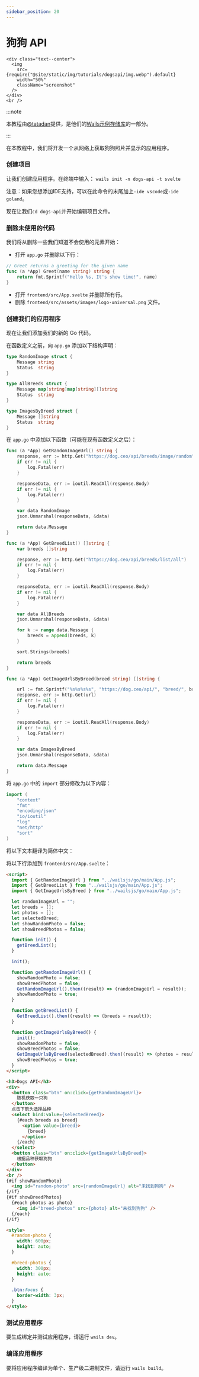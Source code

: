 ```yaml
---
sidebar_position: 20
---
```


# 狗狗 API

```mdx-code-block
<div class="text--center">
  <img
    src={require("@site/static/img/tutorials/dogsapi/img.webp").default}
    width="50%"
    className="screenshot"
  />
</div>
<br />
```

:::note

本教程由[@tatadan](https://twitter.com/tatadan)提供，是他们的[Wails示例存储库](https://github.com/tataDan/wails-v2-examples)的一部分。

:::

在本教程中，我们将开发一个从网络上获取狗狗照片并显示的应用程序。

### 创建项目

让我们创建应用程序。在终端中输入：
`wails init -n dogs-api -t svelte`

注意：如果您想添加IDE支持，可以在此命令的末尾加上`-ide vscode`或`-ide goland`。

现在让我们`cd dogs-api`并开始编辑项目文件。

### 删除未使用的代码

我们将从删除一些我们知道不会使用的元素开始：

- 打开 `app.go` 并删除以下行：

```go
// Greet returns a greeting for the given name
func (a *App) Greet(name string) string {
	return fmt.Sprintf("Hello %s, It's show time!", name)
}
```

- 打开 `frontend/src/App.svelte` 并删除所有行。
- 删除 `frontend/src/assets/images/logo-universal.png` 文件。

### 创建我们的应用程序

现在让我们添加我们的新的 Go 代码。

在函数定义之前，向 `app.go` 添加以下结构声明：

```go
type RandomImage struct {
	Message string
	Status  string
}

type AllBreeds struct {
	Message map[string]map[string][]string
	Status  string
}

type ImagesByBreed struct {
	Message []string
	Status  string
}
```

在 `app.go` 中添加以下函数（可能在现有函数定义之后）：

```go
func (a *App) GetRandomImageUrl() string {
	response, err := http.Get("https://dog.ceo/api/breeds/image/random")
	if err != nil {
		log.Fatal(err)
	}

	responseData, err := ioutil.ReadAll(response.Body)
	if err != nil {
		log.Fatal(err)
	}

	var data RandomImage
	json.Unmarshal(responseData, &data)

	return data.Message
}

func (a *App) GetBreedList() []string {
	var breeds []string

	response, err := http.Get("https://dog.ceo/api/breeds/list/all")
	if err != nil {
		log.Fatal(err)
	}

	responseData, err := ioutil.ReadAll(response.Body)
	if err != nil {
		log.Fatal(err)
	}

	var data AllBreeds
	json.Unmarshal(responseData, &data)

	for k := range data.Message {
		breeds = append(breeds, k)
	}

	sort.Strings(breeds)

	return breeds
}

func (a *App) GetImageUrlsByBreed(breed string) []string {

	url := fmt.Sprintf("%s%s%s%s", "https://dog.ceo/api/", "breed/", breed, "/images")
	response, err := http.Get(url)
	if err != nil {
		log.Fatal(err)
	}

	responseData, err := ioutil.ReadAll(response.Body)
	if err != nil {
		log.Fatal(err)
	}

	var data ImagesByBreed
	json.Unmarshal(responseData, &data)

	return data.Message
}
```

将 `app.go` 中的 `import` 部分修改为以下内容：

```go
import (
	"context"
	"fmt"
	"encoding/json"
	"io/ioutil"
	"log"
	"net/http"
	"sort"
)
```

将以下文本翻译为简体中文：

将以下行添加到 `frontend/src/App.svelte`：

<!-- prettier-ignore-start -->
```html
<script>
  import { GetRandomImageUrl } from "../wailsjs/go/main/App.js";
  import { GetBreedList } from "../wailsjs/go/main/App.js";
  import { GetImageUrlsByBreed } from "../wailsjs/go/main/App.js";

  let randomImageUrl = "";
  let breeds = [];
  let photos = [];
  let selectedBreed;
  let showRandomPhoto = false;
  let showBreedPhotos = false;

  function init() {
    getBreedList();
  }

  init();

  function getRandomImageUrl() {
    showRandomPhoto = false;
    showBreedPhotos = false;
    GetRandomImageUrl().then((result) => (randomImageUrl = result));
    showRandomPhoto = true;
  }

  function getBreedList() {
    GetBreedList().then((result) => (breeds = result));
  }

  function getImageUrlsByBreed() {
    init();
    showRandomPhoto = false;
    showBreedPhotos = false;
    GetImageUrlsByBreed(selectedBreed).then((result) => (photos = result));
    showBreedPhotos = true;
  }
</script>

<h3>Dogs API</h3>
<div>
  <button class="btn" on:click={getRandomImageUrl}>
    随机获取一只狗
  </button>
  点击下箭头选择品种
  <select bind:value={selectedBreed}>
    {#each breeds as breed}
      <option value={breed}>
        {breed}
      </option>
    {/each}
  </select>
  <button class="btn" on:click={getImageUrlsByBreed}>
    根据品种获取狗狗
  </button>
</div>
<br />
{#if showRandomPhoto}
  <img id="random-photo" src={randomImageUrl} alt="未找到狗狗" />
{/if}
{#if showBreedPhotos}
  {#each photos as photo}
    <img id="breed-photos" src={photo} alt="未找到狗狗" />
  {/each}
{/if}

<style>
  #random-photo {
    width: 600px;
    height: auto;
  }

  #breed-photos {
    width: 300px;
    height: auto;
  }

  .btn:focus {
    border-width: 3px;
  }
</style>
```
<!-- prettier-ignore-end -->

### 测试应用程序

要生成绑定并测试应用程序，请运行 `wails dev`。

### 编译应用程序

要将应用程序编译为单个、生产级二进制文件，请运行 `wails build`。